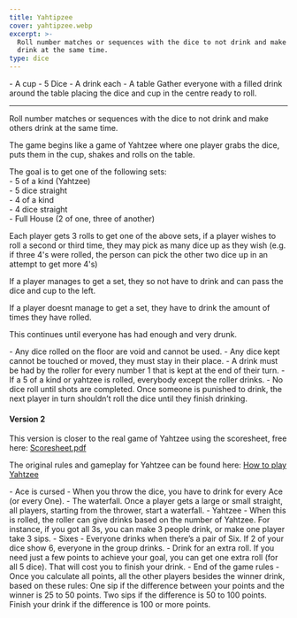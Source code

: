 ```yaml
---
title: Yahtipzee
cover: yahtipzee.webp
excerpt: >-
  Roll number matches or sequences with the dice to not drink and make others
  drink at the same time.
type: dice
---
```


<GameHero
  cover="/BeerGoggleGames/images/yahtipzee.webp"
  alt="Yahtipzee"
/>

<GameSection title="Equipment" icon="/BeerGoggleGames/images/liquor.webp">
-   A cup
-   5 Dice
-   A drink each
-   A table
</GameSection>

<GameSection title="Setup" icon="/BeerGoggleGames/images/settings.webp">
Gather everyone with a filled drink around the table placing the dice and cup in the centre ready to roll.

* * *
</GameSection>

<GameSection title="Aim of the Game" icon="/BeerGoggleGames/images/target.webp">
<p>Roll number matches or sequences with the dice to not drink and make others drink at the same time.</p>
</GameSection>

<GameSection title="How to Play" icon="/BeerGoggleGames/images/question.webp">
The game begins like a game of Yahtzee where one player grabs the dice, puts them in the cup, shakes and rolls on the table.

The goal is to get one of the following sets:  
\- 5 of a kind (Yahtzee)  
\- 5 dice straight  
\- 4 of a kind  
\- 4 dice straight  
\- Full House (2 of one, three of another)

Each player gets 3 rolls to get one of the above sets, if a player wishes to roll a second or third time, they may pick as many dice up as they wish (e.g. if three 4's were rolled, the person can pick the other two dice up in an attempt to get more 4's)

If a player manages to get a set, they so not have to drink and can pass the dice and cup to the left.

If a player doesnt manage to get a set, they have to drink the amount of times they have rolled.

This continues until everyone has had enough and very drunk.
</GameSection>

<GameSection title="Rules" icon="/BeerGoggleGames/images/rules.webp">
-   Any dice rolled on the floor are void and cannot be used.
-   Any dice kept cannot be touched or moved, they must stay in their place.
-   A drink must be had by the roller for every number 1 that is kept at the end of their turn.
-   If a 5 of a kind or yahtzee is rolled, everybody except the roller drinks.
-   No dice roll until shots are completed. Once someone is punished to drink, the next player in turn shouldn’t roll the dice until they finish drinking.
</GameSection>

<GameSection title="Special Edition" icon="/BeerGoggleGames/images/special.webp">

<h4>Version 2</h4>

This version is closer to the real game of Yahtzee using the scoresheet, free here: [Scoresheet.pdf](https://www.eecis.udel.edu/~davis/yahtzee.pdf)

The original rules and gameplay for Yahtzee can be found here: [How to play Yahtzee](https://www.wikihow.com/Play-Yahtzee)
</GameSection>

<GameSection title="In addition to the normal rules, for alcoholic fun follow these too" icon="/BeerGoggleGames/images/question.webp">
-   Ace is cursed - When you throw the dice, you have to drink for every Ace (or every One).
-   The waterfall. Once a player gets a large or small straight, all players, starting from the thrower, start a waterfall.
-   Yahtzee - When this is rolled, the roller can give drinks based on the number of Yahtzee. For instance, if you got all 3s, you can make 3 people drink, or make one player take 3 sips.
-   Sixes - Everyone drinks when there’s a pair of Six. If 2 of your dice show 6, everyone in the group drinks.
-   Drink for an extra roll. If you need just a few points to achieve your goal, you can get one extra roll (for all 5 dice). That will cost you to finish your drink.
-   End of the game rules - Once you calculate all points, all the other players besides the winner drink, based on these rules:  
    One sip if the difference between your points and the winner is 25 to 50 points.  
    Two sips if the difference is 50 to 100 points.  
    Finish your drink if the difference is 100 or more points.
</GameSection>

<ShareButtons title="Yahtipzee" />

<FeedbackCard>
</FeedbackCard>
